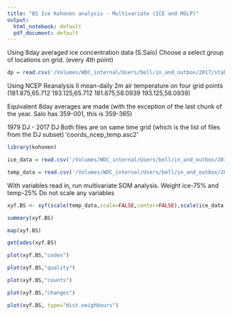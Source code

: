 ```yaml
---
title: "BS Ice Kohonen analysis - Multivariate (ICE and MSLP)"
output:
  html_notebook: default
  pdf_document: default
---
```


Using 8day averaged ice concentration data (S.Salo)
Choose a select group of locations on grid. (every 4th point)

```r
dp = read.csv('/Volumes/WDC_internal/Users/bell/in_and_outbox/2017/stabeno/Ice_kohonen/coords_subset_4pt_noland.asc2',header=TRUE,sep='')

```
Using NCEP Reanalysis II mean-daily 2m air temperature on four grid points (181.875,65.712 193.125,65.712 181.875,58.0939 193.125,58.0939)

Equivalent 8day averages are made (with the exception of the last chunk of the year.  Salo has 359-001, this is 359-365)

1979 DJ - 2017 DJ
Both files are on same time grid (which is the list of files from the DJ subset)
'coords_ncep_temp.asc2'

```r
library(kohonen)

ice_data = read.csv('/Volumes/WDC_internal/Users/bell/in_and_outbox/2017/stabeno/Ice_kohonen/1979-2016_4pt_noland_DF.asc')

temp_data = read.csv('/Volumes/WDC_internal/Users/bell/in_and_outbox/2017/stabeno/Ice_kohonen/1979-2017_NCEP_2mtemp.csv')
```
With variables read in, run multivariate SOM analysis.  Weight ice-75% and temp-25%
Do not scale any variables
```r
xyf.BS <- xyf(scale(temp_data,scale=FALSE,center=FALSE),scale(ice_data,scale=FALSE,center=FALSE),grid=somgrid(3,3,"hexagonal"),user.weights=c(0.25,0.75),maxNA.fraction=1,rlen=500)

summary(xyf.BS)

map(xyf.BS)
```

```r
getCodes(xyf.BS)
```
```r
plot(xyf.BS,"codes")

plot(xyf.BS,"quality")

plot(xyf.BS,"counts")

plot(xyf.BS,"changes")

plot(xyf.BS, type="dist.neighbours")
```